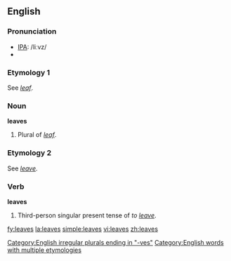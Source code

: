 ==English==

{{rank|trust|perfectly|fixed|851|leaves|chair|date|summer}}

=== Pronunciation ===
*[[w:IPA|IPA]]: /liːvz/
*{{audio|en-us-leaves.ogg|Audio (US)}}

===Etymology 1===
See ''[[leaf]]''.
===Noun===
'''leaves'''
# Plural of ''[[leaf]]''.

===Etymology 2===
See ''[[leave]]''.
===Verb===
'''leaves'''
# Third-person singular present tense of ''to [[leave]]''.

[[Category:English irregular plurals ending in "-ves"]]
[[Category:English words with multiple etymologies]]

[[fy:leaves]]
[[la:leaves]]
[[simple:leaves]]
[[vi:leaves]]
[[zh:leaves]]